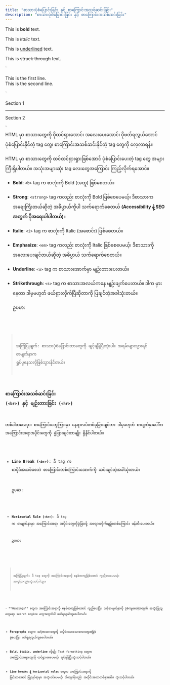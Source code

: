 ```yaml
---
title: "စာသားပုံစံပြောင်းခြင်း နှင့် စာကြောင်းအသစ်ဆင်းခြင်း"
description: "စာသားပုံစံပြောင်းခြင်း နှင့် စာကြောင်းအသစ်ဆင်းခြင်း"
---
```



<p>This is <b>bold</b> text.</p>
<p>This is <i>italic</i> text.</p>
<p>This is <u>underlined</u> text.</p>
<p>This is <s>struck through</s> text.</p>
`
<p>This is the first line.<br>This is the second line.</p>
`

<p>Section 1</p>
<hr>
<p>Section 2</p>
`

<Aside title="ရည်ရွယ်ချက်">
HTML မှာ စာသားတွေကို ပိုထင်ရှားအောင်၊ အလေးပေးအောင်၊ ပိုဖတ်ရလွယ်အောင် ပုံစံပြောင်းနိုင်တဲ့ tag တွေ၊ စာကြောင်းအသစ်ဆင်းနိုင်တဲ့ tag တွေကို ‌လေ့လာရန်။
</Aside>

HTML မှာ စာသားတွေကို ထင်ထင်ရှားရှားဖြစ်အောင် ပုံစံပြောင်းပေးတဲ့ tag တွေ အများကြီးရှိပါတယ်။ အသုံးအများဆုံး tag လေးတွေအကြောင်း ကြည့်လိုက်ရအောင်။

- **Bold**: `<b>` tag က စာလုံးကို Bold (အထူ) ဖြစ်စေတယ်။

- **Strong**: `<strong>` tag ကလည်း စာလုံးကို Bold ဖြစ်စေပေမယ့်၊ ဒီစာသားက အရေးကြီးတယ်ဆိုတဲ့ အဓိပ္ပာယ်ကိုပါ သက်ရောက်စေတယ် **(Accessibility နဲ့ SEO အတွက် ပိုအရေးပါပါတယ်)**။

- **Italic**: `<i>` tag က စာလုံးကို Italic (အစောင်း) ဖြစ်စေတယ်။

- **Emphasize**: `<em>` tag ကလည်း စာလုံးကို Italic ဖြစ်စေပေမယ့်၊ ဒီစာသားကို အလေးပေးချင်တယ်ဆိုတဲ့ အဓိပ္ပာယ် သက်ရောက်စေတယ်။

- **Underline**: `<u>` tag က စာသားအောက်မှာ မျဉ်းတားပေးတယ်။

- **Strikethrough**: `<s>` tag က စာသားအလယ်ကနေ မျဉ်းဖျက်ပေးတယ်။ ဒါက မှားနေတာ ဒါမှမဟုတ် ဖယ်ရှားလိုက်ပြီဆိုတာကို ပြချင်တဲ့အခါသုံးတယ်။

    ဥပမာ:
    <Code title="HTML" lang='html' code={formatting} />


> အကြံပြုချက်: စာသားပုံစံပြောင်းတာတွေကို ချင့်ချိန်ပြီးသုံးပါ။ အရမ်းများသွားရင် စာမျက်နှာက ရှုပ်ပွနေသလိုဖြစ်သွားနိုင်တယ်။

### စာကြောင်းအသစ်ဆင်းခြင်း (`<br>`) နှင့် မျဉ်းတားခြင်း (`<hr>`)

တစ်ခါတလေမှာ၊ စာကြောင်းတွေကြားမှာ နေရာလပ်တစ်ခုခြားချင်တာ ဒါမှမဟုတ် စာမျက်နှာပေါ်က အကြောင်းအရာအပိုင်းတွေကို ခွဲခြားချင်တာမျိုး ရှိနိုင်ပါတယ်။

- **Line Break (`<br>`)**: ဒီ tag က စာပိုဒ်အသစ်မစဘဲ စာကြောင်းတစ်ကြောင်းအောက်ကို ဆင်းချင်တဲ့အခါသုံးတယ်။

    ဥပမာ:

    <Code title='HTML' lang='html' code={brEg} />

- **Horizontal Rule (`<hr>`)**: ဒီ tag က စာမျက်နှာမှာ အကြောင်းအရာ အပိုင်းတွေကိုခွဲခြားဖို့ အလျားလိုက်မျဉ်းတစ်ကြောင်း ဖန်တီးပေးတယ်။

    ဥပမာ:

    <Code title="HTML" lang="html" code={hrEg} />

> အကြံပြုချက်: ဒီ tag တွေကို အကြောင်းအရာကို စနစ်တကျဖြစ်အောင် ကူညီပေးပေမယ့်၊ အလွန်အကျွံမသုံးသင့်ပါဘူး။

<ContentImage  src={format} alt="formatting tags" />

<Aside type="tip" title="အကျဉ်းချုပ်" >
- **Headings** တွေက အကြောင်းအရာကို စနစ်တကျဖြစ်အောင် ကူညီပေးပြီး၊ သင့်စာမျက်နှာကို ပုံစံကျစေတဲ့အတွက် အသုံးပြုသူတွေရော search engine တွေအတွက်ပါ ဖတ်ရလွယ်ကူစေပါတယ်။

- **Paragraphs** တွေက သင့်စာသားတွေကို အပိုင်းသေးသေးလေးတွေအဖြစ် ခွဲပေးပြီး၊ ဖတ်ရှုရလွယ်ကူစေပါတယ်။

- **Bold, italic, underline** လိုမျိုး Text formatting တွေက အကြောင်းအရာတွေကို ထင်ရှားစေပေမယ့်၊ ချင့်ချိန်ပြီးသုံးသင့်ပါတယ်။

- **Line breaks နဲ့ horizontal rules** တွေက အကြောင်းအရာကို မြင်သာအောင် ပြုလုပ်ရာမှာ အသုံးဝင်ပေမယ့်၊ ဒါတွေကိုလည်း အတိုင်းအတာတစ်ခုအထိပဲ သုံးသင့်ပါတယ်။
</Aside>


